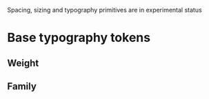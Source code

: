 
<Note variant="warning">Spacing, sizing and typography primitives are in experimental status</Note>

# Base typography tokens

## Weight

<DisplayBoxTable
  filePath="tokens/base/typography/typography.json"
  tokenVariant="-weight-"
  showOriginalValue={false}
  showProperty={false}
/>

## Family

<DisplayBoxTable
  filePath="tokens/base/typography/typography.json"
  tokenVariant="-fontStack-"
  showOriginalValue={false}
/>
